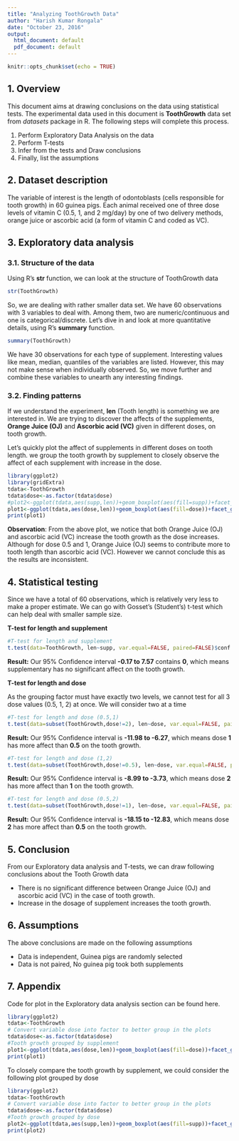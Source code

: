 ```yaml
---
title: "Analyzing ToothGrowth Data"
author: "Harish Kumar Rongala"
date: "October 23, 2016"
output:
  html_document: default
  pdf_document: default
---
```


```r
knitr::opts_chunk$set(echo = TRUE)
```

## 1. Overview

This document aims at drawing conclusions on the data using statistical tests. The experimental data used in this document is **ToothGrowth** data set from *datasets* package in R. The following steps will complete this process.

1. Perform Exploratory Data Analysis on the data
2. Perform T-tests
3. Infer from the tests and Draw conclusions
4. Finally, list the assumptions

## 2. Dataset description

The variable of interest is the length of odontoblasts (cells responsible for tooth growth) in 60 guinea pigs. Each animal received one of three dose levels of vitamin C (0.5, 1, and 2 mg/day) by one of two delivery methods, orange juice or ascorbic acid (a form of vitamin C and coded as VC).

## 3. Exploratory data analysis

### 3.1. Structure of the data

Using R's **str** function, we can look at the structure of ToothGrowth data

```r
str(ToothGrowth)
```

So, we are dealing with rather smaller data set. We have 60 observations with 3 variables to deal with. Among them, two are numeric/continuous and one is categorical/discrete. Let's dive in and look at more quantitative details, using R's **summary** function.

```r
summary(ToothGrowth)
```

We have 30 observations for each type of supplement. Interesting values like mean, median, quantiles of the variables are listed. However, this may not make sense when individually observed. So, we move further and combine these variables to unearth any interesting findings.

### 3.2. Finding patterns

If we understand the experiment, **len** (Tooth length) is something we are interested in. We are trying to discover the affects of the supplements, **Orange Juice (OJ)** and **Ascorbic acid (VC)** given in different doses, on tooth growth.

Let's quickly plot the affect of supplements in different doses on tooth length. we group the tooth growth by supplement to closely observe the affect of each supplement with increase in the dose.

```r
library(ggplot2)
library(gridExtra)
tdata<-ToothGrowth
tdata$dose<-as.factor(tdata$dose)
#plot2<-ggplot(tdata,aes(supp,len))+geom_boxplot(aes(fill=supp))+facet_grid(.~dose)+labs(x="Supplement",y="Tooth length",title="Tooth growth grouped by dose")
plot1<-ggplot(tdata,aes(dose,len))+geom_boxplot(aes(fill=dose))+facet_grid(.~supp)+labs(x="Dose",y="Tooth length",title="Tooth growth grouped by supplement")
print(plot1)
```

**Observation**: From the above plot, we notice that both Orange Juice (OJ) and ascorbic acid (VC) increase the tooth growth as the dose increases. Although for dose 0.5 and 1, Orange Juice (OJ) seems to contribute more to tooth length than ascorbic acid (VC). However we cannot conclude this as the results are inconsistent.

## 4. Statistical testing

Since we have a total of 60 observations, which is relatively very less to make a proper estimate. We can go with Gosset's (Student's) t-test which can help deal with smaller sample size.


**T-test for length and supplement**

```r
#T-test for length and supplement
t.test(data=ToothGrowth, len~supp, var.equal=FALSE, paired=FALSE)$conf
```

**Result:** Our 95% Confidence interval **-0.17 to 7.57** contains **0**, which means supplementary has no significant affect on the tooth growth.


**T-test for length and dose**

As the grouping factor must have exactly two levels, we cannot test for all 3 dose values (0.5, 1, 2) at once. We will consider two at a time


```r
#T-test for length and dose (0.5,1)
t.test(data=subset(ToothGrowth,dose!=2), len~dose, var.equal=FALSE, paired=FALSE)$conf
```

**Result:** Our 95% Confidence interval is **-11.98 to -6.27**, which means dose **1** has more affect than **0.5** on the tooth growth.

```r
#T-test for length and dose (1,2)
t.test(data=subset(ToothGrowth,dose!=0.5), len~dose, var.equal=FALSE, paired=FALSE)$conf
```

**Result:** Our 95% Confidence interval is **-8.99 to -3.73**, which means dose **2** has more affect than **1** on the tooth growth.

```r
#T-test for length and dose (0.5,2)
t.test(data=subset(ToothGrowth,dose!=1), len~dose, var.equal=FALSE, paired=FALSE)$conf
```

**Result:** Our 95% Confidence interval is **-18.15 to -12.83**, which means dose **2** has more affect than **0.5** on the tooth growth.

## 5. Conclusion

From our Exploratory data analysis and T-tests, we can draw following conclusions about the Tooth Growth data

* There is no significant difference between Orange Juice (OJ) and ascorbic acid (VC) in the case of tooth growth.
* Increase in the dosage of supplement increases the tooth growth.

## 6. Assumptions

The above conclusions are made on the following assumptions

* Data is independent, Guinea pigs are randomly selected
* Data is not paired, No guinea pig took both supplements

## 7. Appendix

Code for plot in the Exploratory data analysis section can be found here.

```r
library(ggplot2)
tdata<-ToothGrowth
# Convert variable dose into factor to better group in the plots
tdata$dose<-as.factor(tdata$dose)
#Tooth growth grouped by supplement
plot1<-ggplot(tdata,aes(dose,len))+geom_boxplot(aes(fill=dose))+facet_grid(.~supp)+labs(x="Dose",y="Tooth length",title="Tooth growth grouped by supplement")
print(plot1)
```


To closely compare the tooth growth by supplement, we could consider the following plot grouped by dose

```r
library(ggplot2)
tdata<-ToothGrowth
# Convert variable dose into factor to better group in the plots
tdata$dose<-as.factor(tdata$dose)
#Tooth growth grouped by dose
plot2<-ggplot(tdata,aes(supp,len))+geom_boxplot(aes(fill=supp))+facet_grid(.~dose)+labs(x="Supplement",y="Tooth length",title="Tooth growth grouped by dose")
print(plot2)
```